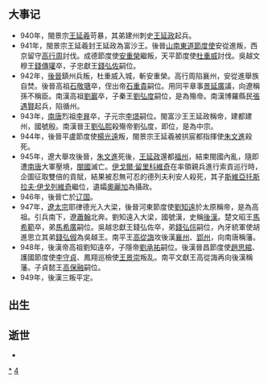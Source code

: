 {{Unreferenced|time=2018-08-23T08:37:25+00:00}}
{{DecadeTOC|940}}

== 大事记 ==
*940年，閩景宗[[王延羲|王延羲]]苛暴，其弟建州刺史[[王延政|王延政]]起兵。 
*941年，閩景宗王延羲封王延政為富沙王。後晉[[山南東道節度使|山南東道節度使]]安從進叛，西京留守[[高行周|高行周]]討伐。成德節度使[[安重榮|安重榮]]繼叛，天平節度使[[杜重威|杜重威]]討伐。吳越文穆王[[錢傳瓘|錢傳瓘]]卒，子忠獻王[[錢弘佐|錢弘佐]]嗣位。
*942年，[[後晉|後晉]]鎮州兵叛，杜重威入城，斬安重榮。高行周陷襄州，安從進舉族自焚。後晉高祖[[石敬瑭|石敬瑭]]卒，侄出帝[[石重貴|石重貴]]嗣位。用同平章事[[景延廣|景延廣]]議，向遼稱孫不稱臣。南漢高祖[[劉巖|劉巖]]卒，子秦王[[劉弘度|劉弘度]]嗣位，是為殤帝。南漢博羅縣民[[張遇賢|張遇賢]]起兵，陷循州。
*943年，[[南唐|南唐]]烈祖[[李昪|李昪]]卒，子元宗[[李璟|李璟]]嗣位。閩富沙王王延政稱帝，建都建州，國號殷。南漢晉王[[劉弘熙|劉弘熙]]殺殤帝劉弘度，即位，是為中宗。
*944年，後晉平盧節度使[[楊光遠|楊光遠]]叛，閩景宗王延羲被拱宸都指揮使[[朱文進|朱文進]]殺死。 
*945年，遼大舉攻後晉，[[朱文進|朱文進]]死後，[[王延政|王延政]]還都[[福州|福州]]，結束閩國內亂，隨即遭[[南唐|南唐]]大軍壓境，[[閩國|閩國]]滅亡。[[伊戈爾·留里科維奇|伊戈爾·留里科維奇]]在率領親兵進行索貢巡行時，企圖征取雙倍的貢賦，結果被忍無可忍的德列夫利安人殺死，其子[[斯維亞托斯拉夫·伊戈列維奇|斯維亞托斯拉夫·伊戈列維奇]]繼位，遺孀[[奧麗加|奧麗加]]為攝政。
*946年，後晉亡於[[辽国|辽国]]。 
*947年，[[遼太宗|遼太宗]]耶律德光入大梁，後晉河東節度使[[劉知遠|劉知遠]]於太原稱帝，是為高祖。引兵南下，遼[[蕭翰|蕭翰]]北奔。劉知遠入大梁，國號漢，史稱[[後漢|後漢]]。楚文昭王[[馬希範|馬希範]]卒，弟[[馬希廣|馬希廣]]嗣位。吳越忠獻王錢弘佐卒，弟[[錢弘倧|錢弘倧]]嗣位，內牙統軍使胡進思立其弟[[錢弘俶|錢弘俶]]為吳越王。南平王[[高從誨|高從誨]]攻後漢[[襄州|襄州]]、[[郢州|郢州]]，向南唐稱藩。
*948年，後漢帝高祖劉知遠卒，子隱帝[[劉承祐|劉承祐]]嗣位。後漢晉昌節度使[[趙思綰|趙思綰]]、護國節度使[[李守貞|李守貞]]、鳳翔巡檢使[[王景崇|王景崇]]叛乱。南平文獻王高從誨再向後漢稱藩。子貞懿王[[高保融|高保融]]嗣位。 
*949年，後漢三叛平定。 
== 出生 ==

== 逝世 ==
*

{{世紀|10}}

[[Category:940年代|*]]
[[Category:10世纪各年代|4]]